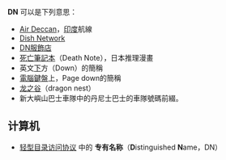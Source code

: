 '''DN''' 可以是下列意思：

* [[Air_Deccan|Air Deccan]]，[[印度|印度]]航線
* [[Dish_Network|Dish Network]]
* [[DN服飾店|DN服飾店]]
* [[死亡筆記本|死亡筆記本]]（Death Note），日本推理漫畫
* 英文[[下|下]]方（Down）的簡稱
* [[電腦|電腦]][[鍵盤|鍵盤]]上，Page down的簡稱
* [[龙之谷|龙之谷]]（dragon nest）
* 新大嶼山巴士車隊中的丹尼士巴士的車隊號碼前綴。

== 计算机 ==

* [[轻型目录访问协议|轻型目录访问协议]] 中的 '''专有名称'''（'''D'''istinguished '''N'''ame，DN）
{{Disambig|Cat=二字拉丁字母缩写消歧义}}
